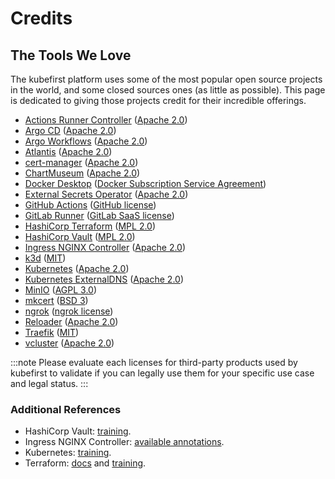 # Credits

## The Tools We Love

The kubefirst platform uses some of the most popular open source projects in the world, and some closed sources ones (as little as possible). This page is dedicated to giving those projects credit for their incredible offerings.

- [Actions Runner Controller](https://github.com/actions/actions-runner-controller) ([Apache 2.0](https://github.com/external-secrets/external-secrets/blob/main/LICENSE))
- [Argo CD](https://github.com/argoproj/argo-cd) ([Apache 2.0](https://github.com/argoproj/argo-cd/blob/master/LICENSE))
- [Argo Workflows](https://github.com/argoproj/argo-workflows) ([Apache 2.0](https://github.com/argoproj/argo-workflows/blob/master/LICENSE))
- [Atlantis](https://github.com/runatlantis/atlantis) ([Apache 2.0](https://github.com/runatlantis/atlantis/blob/main/LICENSE))
- [cert-manager](https://github.com/cert-manager/cert-manager) ([Apache 2.0](https://github.com/cert-manager/cert-manager/blob/master/LICENSE))
- [ChartMuseum](https://github.com/helm/chartmuseum) ([Apache 2.0](https://github.com/helm/chartmuseum/blob/main/LICENSE))
- [Docker Desktop](https://www.docker.com/products/docker-desktop/) ([Docker Subscription Service Agreement](https://docs.docker.com/subscription/desktop-license/))
- [External Secrets Operator](https://github.com/external-secrets/external-secrets) ([Apache 2.0](https://github.com/external-secrets/external-secrets/blob/main/LICENSE))
- [GitHub Actions](https://github.com/features/actions) ([GitHub license](https://github.com/pricing))
- [GitLab Runner](https://docs.gitlab.com/runner) ([GitLab SaaS license](https://about.gitlab.com/pricing/))
- [HashiCorp Terraform](https://github.com/hashicorp/terraform) ([MPL 2.0](https://github.com/hashicorp/terraform/blob/v1.3.8/LICENSE))
- [HashiCorp Vault](https://www.vaultproject.io) ([MPL 2.0](https://github.com/hashicorp/vault/blob/v1.11.3/LICENSE))
- [Ingress NGINX Controller](https://github.com/kubernetes/ingress-nginx/) ([Apache 2.0](https://github.com/kubernetes/ingress-nginx/blob/main/LICENSE))
- [k3d](https://github.com/k3d-io/k3d) ([MIT](https://github.com/k3d-io/k3d/blob/main/LICENSE))
- [Kubernetes](https://github.com/kubernetes/kubernetes) ([Apache 2.0](https://github.com/kubernetes/kubernetes/blob/master/LICENSE))
- [Kubernetes ExternalDNS](https://github.com/kubernetes-sigs/external-dns) ([Apache 2.0](https://github.com/kubernetes-sigs/external-dns/blob/master/LICENSE))
- [MinIO](https://github.com/minio/minio) ([AGPL 3.0](https://github.com/minio/minio/blob/master/LICENSE))
- [mkcert](https://github.com/FiloSottile/mkcert) ([BSD 3](https://github.com/FiloSottile/mkcert/blob/master/LICENSE))
- [ngrok](https://ngrok.com) ([ngrok license](https://ngrok.com/pricing))
- [Reloader](https://github.com/stakater/Reloader) ([Apache 2.0](https://github.com/stakater/Reloader/blob/master/LICENSE))
- [Traefik](https://github.com/traefik/traefik) ([MIT](https://github.com/traefik/traefik/blob/master/LICENSE.md))
- [vcluster](https://github.com/loft-sh/vcluster) ([Apache 2.0](https://github.com/loft-sh/vcluster/blob/main/LICENSE))

:::note
Please evaluate each licenses for third-party products used by kubefirst to validate if you can legally use them for your specific use case and legal status.
:::

### Additional References

- HashiCorp Vault: [training](https://learn.hashicorp.com/vault).
- Ingress NGINX Controller: [available annotations](https://kubernetes.github.io/ingress-nginx/user-guide/nginx-configuration/annotations/).
- Kubernetes: [training](https://kubernetes.io/training/).
- Terraform: [docs](https://www.terraform.io/docs/index.html) and [training](https://learn.hashicorp.com/terraform).
